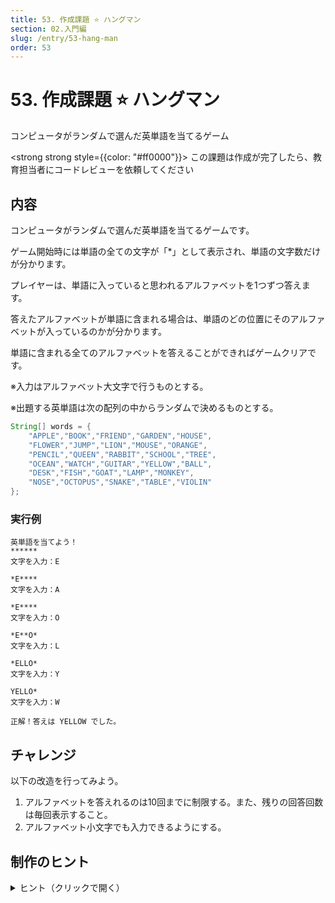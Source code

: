 ```yaml
---
title: 53. 作成課題 ⭐ ハングマン
section: 02.入門編
slug: /entry/53-hang-man
order: 53
---
```


# 53. 作成課題 ⭐ ハングマン

<p className="game-content">コンピュータがランダムで選んだ英単語を当てるゲーム</p>

<strong strong style={{color: "#ff0000"}}>
  この課題は作成が完了したら、教育担当者にコードレビューを依頼してください
</strong>

## 内容

コンピュータがランダムで選んだ英単語を当てるゲームです。

ゲーム開始時には単語の全ての文字が「*」として表示され、単語の文字数だけが分かります。

プレイヤーは、単語に入っていると思われるアルファベットを1つずつ答えます。

答えたアルファベットが単語に含まれる場合は、単語のどの位置にそのアルファベットが入っているのかが分かります。

単語に含まれる全てのアルファベットを答えることができればゲームクリアです。

※入力はアルファベット大文字で行うものとする。

※出題する英単語は次の配列の中からランダムで決めるものとする。

```java
String[] words = {
    "APPLE","BOOK","FRIEND","GARDEN","HOUSE",
    "FLOWER","JUMP","LION","MOUSE","ORANGE",
    "PENCIL","QUEEN","RABBIT","SCHOOL","TREE",
    "OCEAN","WATCH","GUITAR","YELLOW","BALL",
    "DESK","FISH","GOAT","LAMP","MONKEY",
    "NOSE","OCTOPUS","SNAKE","TABLE","VIOLIN"
};
```

### 実行例

```
英単語を当てよう！
******
文字を入力：E

*E****
文字を入力：A

*E****
文字を入力：O

*E**O*
文字を入力：L

*ELLO*
文字を入力：Y

YELLO*
文字を入力：W

正解！答えは YELLOW でした。
```

## チャレンジ

以下の改造を行ってみよう。

1. アルファベットを答えれるのは10回までに制限する。また、残りの回答回数は毎回表示すること。
2. アルファベット小文字でも入力できるようにする。

## 制作のヒント

<details>
<summary>ヒント（クリックで開く）</summary>

### データの管理方法

1.ランダムで選んだ英単語をchar型の配列に入れる。

2.単語の各文字が当てられたかを管理するためにはboolean型の配列を使う。初期値はfalseとして、文字を当てた場合はtrueに変更する。

※要素数は1.で作成したchar型の配列と同じにすること。

</details>
